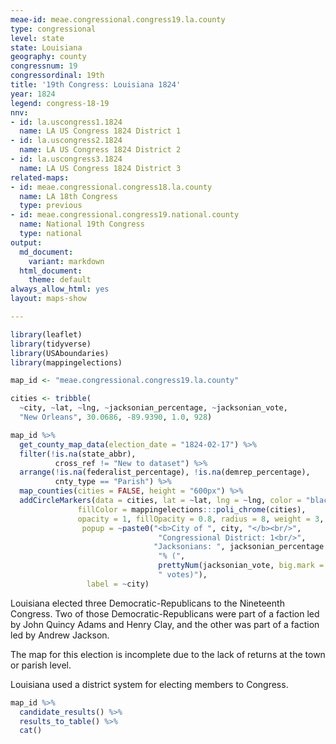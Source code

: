 ```yaml
---
meae-id: meae.congressional.congress19.la.county
type: congressional
level: state
state: Louisiana
geography: county
congressnum: 19
congressordinal: 19th
title: '19th Congress: Louisiana 1824'
year: 1824
legend: congress-18-19
nnv:
- id: la.uscongress1.1824
  name: LA US Congress 1824 District 1
- id: la.uscongress2.1824
  name: LA US Congress 1824 District 2
- id: la.uscongress3.1824
  name: LA US Congress 1824 District 3
related-maps:
- id: meae.congressional.congress18.la.county
  name: LA 18th Congress
  type: previous
- id: meae.congressional.congress19.national.county
  name: National 19th Congress
  type: national
output:
  md_document:
    variant: markdown
  html_document:
    theme: default
always_allow_html: yes
layout: maps-show

---
```


```r
library(leaflet)
library(tidyverse)
library(USAboundaries)
library(mappingelections)

map_id <- "meae.congressional.congress19.la.county"

cities <- tribble(
  ~city, ~lat, ~lng, ~jacksonian_percentage, ~jacksonian_vote, 
  "New Orleans", 30.0686, -89.9390, 1.0, 928)
```

<div class="map">

```r
map_id %>%
  get_county_map_data(election_date = "1824-02-17") %>%
  filter(!is.na(state_abbr),
          cross_ref != "New to dataset") %>%
  arrange(!is.na(federalist_percentage), !is.na(demrep_percentage), 
          cnty_type == "Parish") %>% 
  map_counties(cities = FALSE, height = "600px") %>% 
  addCircleMarkers(data = cities, lat = ~lat, lng = ~lng, color = "black",
               fillColor = mappingelections:::poli_chrome(cities),
               opacity = 1, fillOpacity = 0.8, radius = 8, weight = 3,
                popup = ~paste0("<b>City of ", city, "</b><br/>",
                                 "Congressional District: 1<br/>",
                                "Jacksonians: ", jacksonian_percentage * 100,
                                 "% (", 
                                 prettyNum(jacksonian_vote, big.mark = ","),
                                 " votes)"),
                 label = ~city)

```

</div>

Louisiana elected three Democratic-Republicans to the Nineteenth Congress. Two of those Democratic-Republicans were part of a faction led by John Quincy Adams and Henry Clay, and the other was part of a faction led by Andrew Jackson.

The map for this election is incomplete due to the lack of returns at the town or parish level.

Louisiana used a district system for electing members to Congress. 

<div class="results-table">

```r
map_id %>%
  candidate_results() %>%
  results_to_table() %>%
  cat()
```

</div>
